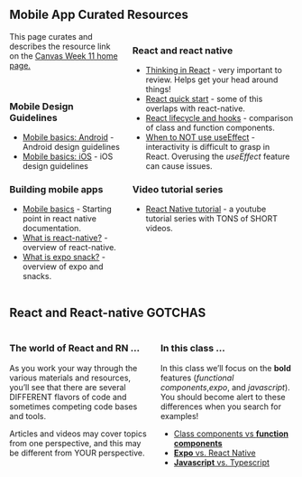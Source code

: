 <!-- # Mobile App Curated Resources -->

## Mobile App Curated Resources

:::: {.columns}
::: {.column}
This page curates and describes the resource link on the [Canvas Week 11 home page.](https://virginiacommonwealth.instructure.com/courses/93957)
<p>&nbsp;</p>
### Mobile Design Guidelines
* [Mobile basics: Android](https://developer.android.com/design/ui/mobile) - Android design guidelines
* [Mobile basics: iOS](https://developer.apple.com/design/human-interface-guidelines/designing-for-ios) - iOS design guidelines

### Building mobile apps
* [Mobile basics](https://reactnative.dev/docs/getting-started) - Starting point in react native documentation.
* [What is react-native?](https://medium.com/@waadlingaadil/what-is-react-native-lft-1-648d1787fd58) - overview of react-native.
* [What is expo snack?](https://medium.com/@waadlingaadil/how-to-use-expo-snacks-in-react-native-lft-2-653853c9f503) - overview of expo and snacks.
:::
::: {.column}
### React and react native
* [Thinking in React](https://react.dev/learn/thinking-in-react) - very important to review.  Helps get your head around things!
* [React quick start](https://react.dev/learn) - some of this overlaps with react-native.
* [React lifecycle and hooks](https://levelup.gitconnected.com/react-lifecycle-methods-and-their-equivalents-in-functional-components-5677a3fa623d) - comparison of class and function components.
* [When to NOT use useEffect](https://react.dev/learn/you-might-not-need-an-effect) - interactivity is difficult to grasp in React.  Overusing
the *useEffect* feature can cause issues.

### Video tutorial series
* [React Native tutorial](https://www.youtube.com/playlist?list=PLC3y8-rFHvwhiQJD1di4eRVN30WWCXkg1) - a youtube tutorial series with TONS of SHORT videos.

:::
::::

## React and React-native GOTCHAS

:::: {.columns}
::: {.column}
### The world of React and RN ...
As you work your way through the various materials and resources, you'll see that
there are several DIFFERENT flavors of code and sometimes competing code bases and tools.

Articles and videos may cover topics from one perspective, and this may be different from YOUR perspective.
:::
::: {.column}
### In this class ...
In this class we'll focus on the **bold** features (*functional components*,*expo*, and *javascript*).  You should become alert to these differences when you search for examples!

* [Class components vs **function components**](https://www.freecodecamp.org/news/functional-vs-class-components-react-native/)
* [**Expo** vs. React Native](https://blog.stackademic.com/expo-vs-vanilla-react-native-765e6aff5b51)
* [**Javascript** vs. Typescript](https://www.emizentech.com/blog/react-with-typescript-or-javascript.html)
:::
::::

